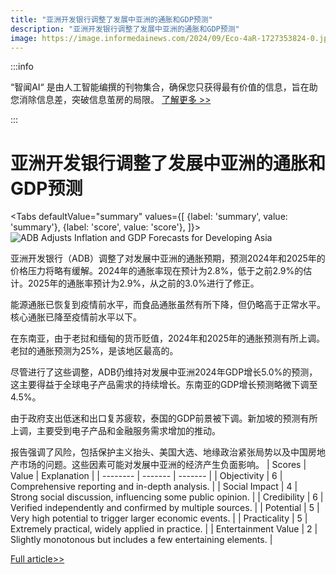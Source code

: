 ```yaml
---
title: "亚洲开发银行调整了发展中亚洲的通胀和GDP预测"
description: "亚洲开发银行调整了发展中亚洲的通胀和GDP预测"
image: https://image.informedainews.com/2024/09/Eco-4aR-1727353824-0.jpg
---
```



:::info

“智闻AI“ 是由人工智能编撰的刊物集合，确保您只获得最有价值的信息，旨在助您消除信息差，突破信息茧房的局限。  [了解更多 >>](/)

:::

# 亚洲开发银行调整了发展中亚洲的通胀和GDP预测


<Tabs
	defaultValue="summary"
	values={[
	{label: 'summary', value: 'summary'},
	{label: 'score', value: 'score'},
]}>
<TabItem value="summary">
<img
  src="https://image.informedainews.com/2024/09/Eco-4aR-1727353824-0.jpg"
  alt="ADB Adjusts Inflation and GDP Forecasts for Developing Asia"
/>



亚洲开发银行（ADB）调整了对发展中亚洲的通胀预期，预测2024年和2025年的价格压力将略有缓解。2024年的通胀率现在预计为2.8%，低于之前2.9%的估计。2025年的通胀率预计为2.9%，从之前的3.0%进行了修正。

能源通胀已恢复到疫情前水平，而食品通胀虽然有所下降，但仍略高于正常水平。核心通胀已降至疫情前水平以下。

在东南亚，由于老挝和缅甸的货币贬值，2024年和2025年的通胀预测有所上调。老挝的通胀预测为25%，是该地区最高的。

尽管进行了这些调整，ADB仍维持对发展中亚洲2024年GDP增长5.0%的预测，这主要得益于全球电子产品需求的持续增长。东南亚的GDP增长预测略微下调至4.5%。

由于政府支出低迷和出口复苏疲软，泰国的GDP前景被下调。新加坡的预测有所上调，主要受到电子产品和金融服务需求增加的推动。

报告强调了风险，包括保护主义抬头、美国大选、地缘政治紧张局势以及中国房地产市场的问题。这些因素可能对发展中亚洲的经济产生负面影响。
</TabItem>
<TabItem value="score">
	| Scores     | Value   | Explanation |
	| -------- | ------- | ------- |
	| Objectivity  | 6    | Comprehensive reporting and in-depth analysis.    |
	| Social Impact | 4     | Strong social discussion, influencing some public opinion.    |
	| Credibility    | 6    | Verified independently and confirmed by multiple sources.    |
	| Potential    | 5    | Very high potential to trigger larger economic events.    |
	| Practicality    | 5    | Extremely practical, widely applied in practice.    |
	| Entertainment Value    | 2    | Slightly monotonous but includes a few entertaining elements.    |
</TabItem>
</Tabs>

[Full article>>](https://asia.nikkei.com/Economy/Asian-Development-Bank-trims-regional-inflation-outlook)
